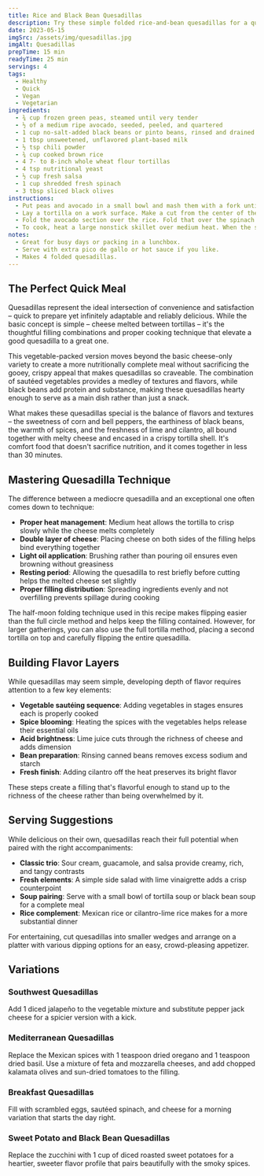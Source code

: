 ```yaml
---
title: Rice and Black Bean Quesadillas
description: Try these simple folded rice-and-bean quesadillas for a quick meal. Spread a whole wheat tortilla with black beans and chili powder, brown rice and pico de gallo, guacamole with peas, and fresh spinach. Fold the sections and enjoy. Great for busy days or packing in a lunchbox. Serve with extra pico de gallo or hot sauce if you like.
date: 2023-05-15
imgSrc: /assets/img/quesadillas.jpg
imgAlt: Quesadillas
prepTime: 15 min
readyTime: 25 min
servings: 4
tags:
  - Healthy
  - Quick
  - Vegan
  - Vegetarian
ingredients:
  - ¾ cup frozen green peas, steamed until very tender
  - ½ of a medium ripe avocado, seeded, peeled, and quartered
  - 1 cup no-salt-added black beans or pinto beans, rinsed and drained
  - 1 tbsp unsweetened, unflavored plant-based milk
  - ½ tsp chili powder
  - ¾ cup cooked brown rice
  - 4 7- to 8-inch whole wheat flour tortillas
  - 4 tsp nutritional yeast
  - ½ cup fresh salsa
  - 1 cup shredded fresh spinach
  - 3 tbsp sliced black olives
instructions:
  - Put peas and avocado in a small bowl and mash them with a fork until mostly smooth. In another small bowl, mash the beans, milk, and chili powder until mostly smooth.
  - Lay a tortilla on a work surface. Make a cut from the center of the tortilla to the edge closest to you. Divide the tortilla into four equal sections in your mind. On the bottom left section, spread one-fourth of the avocado mixture and sprinkle with 1 teaspoon of nutritional yeast. On the top left section, spread 3 tablespoons of rice and top with 1 tablespoon of pico de gallo. On the top right section, spread ¼ cup of spinach and top with one-fourth of the olives. On the bottom right section, spread one-fourth of the mashed beans.
  - Fold the avocado section over the rice. Fold that over the spinach. Finally, fold those sections over the beans. Repeat for three more tortillas.
  - To cook, heat a large nonstick skillet over medium heat. When the skillet is hot, place two quesadillas in it. Cook for about 2 minutes until golden brown on the bottom. Flip the quesadillas and cook for another 2 minutes until the other side is golden brown. Remove from skillet and repeat with the remaining quesadillas. Serve with the remaining ¼ cup pico de gallo or salsa.
notes:
  - Great for busy days or packing in a lunchbox.
  - Serve with extra pico de gallo or hot sauce if you like.
  - Makes 4 folded quesadillas.
---
```


## The Perfect Quick Meal

Quesadillas represent the ideal intersection of convenience and satisfaction – quick to prepare yet infinitely adaptable and reliably delicious. While the basic concept is simple – cheese melted between tortillas – it's the thoughtful filling combinations and proper cooking technique that elevate a good quesadilla to a great one.

This vegetable-packed version moves beyond the basic cheese-only variety to create a more nutritionally complete meal without sacrificing the gooey, crispy appeal that makes quesadillas so craveable. The combination of sautéed vegetables provides a medley of textures and flavors, while black beans add protein and substance, making these quesadillas hearty enough to serve as a main dish rather than just a snack.

What makes these quesadillas special is the balance of flavors and textures – the sweetness of corn and bell peppers, the earthiness of black beans, the warmth of spices, and the freshness of lime and cilantro, all bound together with melty cheese and encased in a crispy tortilla shell. It's comfort food that doesn't sacrifice nutrition, and it comes together in less than 30 minutes.

## Mastering Quesadilla Technique

The difference between a mediocre quesadilla and an exceptional one often comes down to technique:

- **Proper heat management**: Medium heat allows the tortilla to crisp slowly while the cheese melts completely
- **Double layer of cheese**: Placing cheese on both sides of the filling helps bind everything together
- **Light oil application**: Brushing rather than pouring oil ensures even browning without greasiness
- **Resting period**: Allowing the quesadilla to rest briefly before cutting helps the melted cheese set slightly
- **Proper filling distribution**: Spreading ingredients evenly and not overfilling prevents spillage during cooking

The half-moon folding technique used in this recipe makes flipping easier than the full circle method and helps keep the filling contained. However, for larger gatherings, you can also use the full tortilla method, placing a second tortilla on top and carefully flipping the entire quesadilla.

## Building Flavor Layers

While quesadillas may seem simple, developing depth of flavor requires attention to a few key elements:

- **Vegetable sautéing sequence**: Adding vegetables in stages ensures each is properly cooked
- **Spice blooming**: Heating the spices with the vegetables helps release their essential oils
- **Acid brightness**: Lime juice cuts through the richness of cheese and adds dimension
- **Bean preparation**: Rinsing canned beans removes excess sodium and starch
- **Fresh finish**: Adding cilantro off the heat preserves its bright flavor

These steps create a filling that's flavorful enough to stand up to the richness of the cheese rather than being overwhelmed by it.

## Serving Suggestions

While delicious on their own, quesadillas reach their full potential when paired with the right accompaniments:

- **Classic trio**: Sour cream, guacamole, and salsa provide creamy, rich, and tangy contrasts
- **Fresh elements**: A simple side salad with lime vinaigrette adds a crisp counterpoint
- **Soup pairing**: Serve with a small bowl of tortilla soup or black bean soup for a complete meal
- **Rice complement**: Mexican rice or cilantro-lime rice makes for a more substantial dinner

For entertaining, cut quesadillas into smaller wedges and arrange on a platter with various dipping options for an easy, crowd-pleasing appetizer.

## Variations

### Southwest Quesadillas
Add 1 diced jalapeño to the vegetable mixture and substitute pepper jack cheese for a spicier version with a kick.

### Mediterranean Quesadillas
Replace the Mexican spices with 1 teaspoon dried oregano and 1 teaspoon dried basil. Use a mixture of feta and mozzarella cheeses, and add chopped kalamata olives and sun-dried tomatoes to the filling.

### Breakfast Quesadillas
Fill with scrambled eggs, sautéed spinach, and cheese for a morning variation that starts the day right.

### Sweet Potato and Black Bean Quesadillas
Replace the zucchini with 1 cup of diced roasted sweet potatoes for a heartier, sweeter flavor profile that pairs beautifully with the smoky spices.